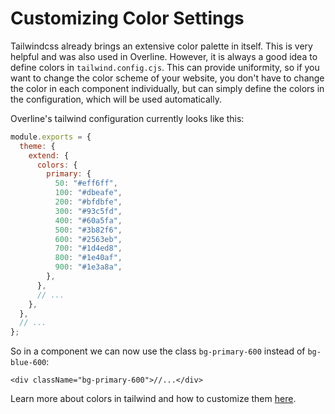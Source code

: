 # Customizing Color Settings

Tailwindcss already brings an extensive color palette in itself. This is very helpful and was also used in Overline. However, it is always a good idea to define colors in `tailwind.config.cjs`. This can provide uniformity, so if you want to change the color scheme of your website, you don't have to change the color in each component individually, but can simply define the colors in the configuration, which will be used automatically.

Overline's tailwind configuration currently looks like this:

```js
module.exports = {
  theme: {
    extend: {
      colors: {
        primary: {
          50: "#eff6ff",
          100: "#dbeafe",
          200: "#bfdbfe",
          300: "#93c5fd",
          400: "#60a5fa",
          500: "#3b82f6",
          600: "#2563eb",
          700: "#1d4ed8",
          800: "#1e40af",
          900: "#1e3a8a",
        },
      },
      // ...
    },
  },
  // ...
};
```

So in a component we can now use the class `bg-primary-600` instead of `bg-blue-600`:

```tsx {1}
<div className="bg-primary-600">//...</div>
```

Learn more about colors in tailwind and how to customize them [here](https://tailwindcss.com/docs/customizing-colors).
